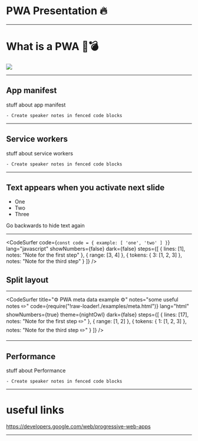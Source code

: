 

<Head>
  <title>Presentation Title</title>
  <meta itemprop="name" content="Presentation Title" />
  <meta itemprop="description" content="Presentation description" />
  <meta itemprop="image" content="https://pbs.twimg.com/profile_images/979408111868952576/yq2IUoGt_bigger.jpg" />
  <meta name="twitter:card" content="summary_large_image" />
  <meta name="twitter:site" content="@whoisryosuke" />
  <meta name="twitter:title" content="Presentation Title" />
  <meta name="twitter:description" content="Presentation description" />
  <meta name="twitter:image" content="https://pbs.twimg.com/profile_images/979408111868952576/yq2IUoGt_bigger.jpg" />
  <meta property="og:title" content="Presentation Title" />
  <meta property="og:type" content="article" />
  <meta property="og:url" content="http://www.example.com/" />
  <meta property="og:image" content="https://pbs.twimg.com/profile_images/979408111868952576/yq2IUoGt_bigger.jpg" />
  <meta property="og:description" content="Presentation description" />
  <meta property="og:site_name" content="Presentation Title" />
  <meta property="article:published_time" content="2013-09-17T05:59:00+01:00" />
  <meta property="article:modified_time" content="2013-09-16T19:08:47+01:00" />
  <meta property="article:section" content="Article Section (React? Design?)" />
</Head>

# PWA Presentation 🔥

---


# What is a PWA 🦄💣

<Image src='/img/mr-motivator.jpg' size="contain" />

---


## App manifest

stuff about app manifest

```notes
- Create speaker notes in fenced code blocks
```

---


## Service workers

stuff about service workers

```notes
- Create speaker notes in fenced code blocks
```

---

## Text appears when you activate next slide

<ul>
  <Appear>
    <li>One</li>
    <li>Two</li>
    <li>Three</li>
  </Appear>
</ul>

Go backwards to hide text again

---


<CodeSurfer
  code={`const code = {
  example: [
    'one',
    'two'
  ]
}`}
  lang="javascript"
  showNumbers={false}
  dark={false}
  steps={[
    { lines: [1], notes: "Note for the first step" },
    { range: [3, 4] },
    { tokens: { 3: [1, 2, 3] }, notes: "Note for the third step" }
  ]}
/>

## Split layout

---

<CodeSurfer
  title="⚙️ PWA meta data example ⚙️"
  notes="some useful notes ✏️"
  code={require("!raw-loader!./examples/meta.html")}
  lang="html"
  showNumbers={true}
  theme={nightOwl}
  dark={false}
  steps={[
    { lines: [17], notes: "Note for the first step ✏️" },
    { range: [1, 2] },
    { tokens: { 1: [1, 2, 3] }, notes: "Note for the third step ✏️" }
  ]}
/>

---


## Performance

stuff about Performance

```notes
- Create speaker notes in fenced code blocks
```

---

# useful links

<https://developers.google.com/web/progressive-web-apps>

---